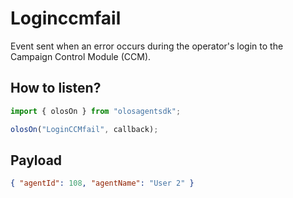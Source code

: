 # Loginccmfail

Event sent when an error occurs during the operator's login to the Campaign Control Module (CCM).

## How to listen?

```js copy
import { olosOn } from "olosagentsdk";

olosOn("LoginCCMfail", callback);
```

## Payload

```json copy
{ "agentId": 108, "agentName": "User 2" }
```
